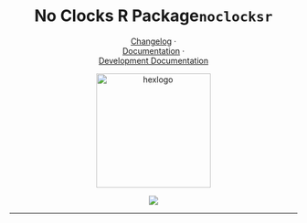 <h1 align="center">No Clocks R Package<code>noclocksr</code></h1>

<p align="center">
  <a href="CHANGELOG.md">Changelog</a>
    &middot;  
  <a href="https://docs.noclocks.dev/noclocksr/">Documentation</a>
    &middot;  
  <a href="https://docs.noclocks.dev/noclocksr/develop/">Development Documentation</a>
</p>

<p align="center">
  <img src="man/figures/hex.png" width="200px" height="auto" alt="hexlogo"/>
</p>

<p align="center">
  <img src="https://readme-typing-svg.demolab.com?font=Fira+Code&pause=1000&center=true&vCenter=true&multiline=true&width=450&height=80&lines=No+Clocks+R;Built+by+No+Clocks%2C+LLC"/>
</p>

***
